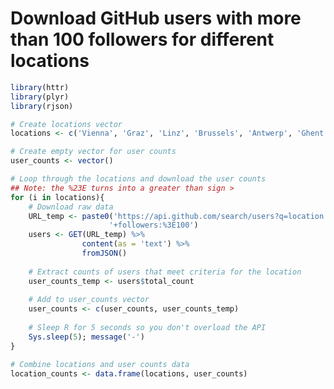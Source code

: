 # Download GitHub users with more than 100 followers for different locations

```r
library(httr)
library(plyr)
library(rjson)

# Create locations vector
locations <- c('Vienna', 'Graz', 'Linz', 'Brussels', 'Antwerp', 'Ghent', 'Liege', 'Berlin', 'Hamburg', 'Munich', 'Cologne', 'Frankfurt', 'Essen', 'Stuttgart', 'Leipzig', 'Dresden', 'Dortmund', 'Dusseldorf', 'Bremen', 'Hanover', 'Nuremberg', 'Bochum', 'Freiburg im Breisgau', 'Augsburg', 'Bonn', 'Karlsruhe', 'Saarbrucken', 'Duisburg', 'Mannheim', 'Munster', 'Aachen', 'Copenhagen', 'Tallinn', 'Madrid', 'Barcelona', 'Valencia', 'Seville', 'Zaragoza', 'Malaga', 'Palmas', 'Bilbao', 'Helsinki', 'Paris', 'Lyon', 'Toulouse', 'Strasbourg', 'Bordeaux', 'Nantes', 'Lille', 'Montpellier', 'Saint-Etienne', 'Rennes', 'Grenoble', 'Toulon', 'Marseille', 'Nice', 'Rouen', 'Rome', 'Milan', 'Naples', 'Turin', 'Palermo', 'Genova', 'Florence', 'Bari', 'Bologna', 'Catania', 'Venice', 'Sapporo', 'Sendai', 'Niigata', 'Toyama', 'Nagano', 'Kanazawa', 'Utsunomiya', 'Maebashi', 'Mito', 'Tokyo', 'Kofu', 'Nagoya', 'Numazu', 'Osaka', 'Shizuoka', 'Anjo', 'Yokkaichi', 'Himeji', 'Toyohashi', 'Hamamatsu', 'Okayama', 'Kurashiki', 'Fukuyama', 'Hiroshima', 'Takamatsu', 'Wakayama', 'Tokushima', 'Kitakyushu', 'Matsuyama', 'Fukuoka', 'Kochi', 'Oita', 'Kumamoto', 'Nagasaki', 'Kagoshima', 'Naha', 'Monterrey', 'Irapuato', 'Mexico City', 'The Hague', 'Amsterdam', 'Rotterdam', 'Utrecht', 'Eindhoven', 'Oslo', 'Lisbon', 'Porto', 'Stockholm', 'Gothenburg', 'Malmo', 'Seattle', 'Portland', 'Minneapolis', 'Milwaukee', 'Madison', 'Buffalo', 'Grand Rapids', 'Albany', 'Detroit', 'Boston', 'Chicago', 'Providence', 'Toledo', 'Cleveland', 'Des Moines', 'Omaha', 'Akron', 'New York', 'Salt Lake City', 'Pittsburgh', 'Harrisburg', 'Philadelphia', 'Columbus', 'Denver', 'Indianapolis', 'Dayton', 'Baltimore', 'Cincinnati', 'Washington', 'Kansas City', 'Colorado Springs', 'Saint Louis', 'Sacramento/Roseville', 'Louisville', 'San Fransisco', 'Wichita', 'Richmond', 'Norfolk-Portsmouth-Chesapeake-Virginia beach', 'Fresno', 'Las Vegas', 'Nashville', 'Tulsa', 'Raleigh', 'Oklahoma city', 'Charlotte', 'Albuquerque', 'Memphis', 'Little Rock', 'Los Angeles', 'Columbia', 'Atlanta', 'Phoenix', 'Birmingham', 'Dallas', 'San Diego', 'Fort Worth', 'Charleston', 'Tucson', 'El Paso', 'Baton Rouge', 'Austin', 'Jacksonville', 'New Orleans', 'Houston', 'San Antonio', 'Orlando', 'Clearwater/Saint Petersburg', 'Tampa', 'Miami', 'Mcallen')

# Create empty vector for user counts
user_counts <- vector()

# Loop through the locations and download the user counts
## Note: the %23E turns into a greater than sign >
for (i in locations){
    # Download raw data
    URL_temp <- paste0('https://api.github.com/search/users?q=location:', i,
                      '+followers:%3E100')
    users <- GET(URL_temp) %>% 
                content(as = 'text') %>% 
                fromJSON()               
    
    # Extract counts of users that meet criteria for the location
    user_counts_temp <- users$total_count
    
    # Add to user_counts vector
    user_counts <- c(user_counts, user_counts_temp)
    
    # Sleep R for 5 seconds so you don't overload the API
    Sys.sleep(5); message('-')
}

# Combine locations and user counts data
location_counts <- data.frame(locations, user_counts)
```
